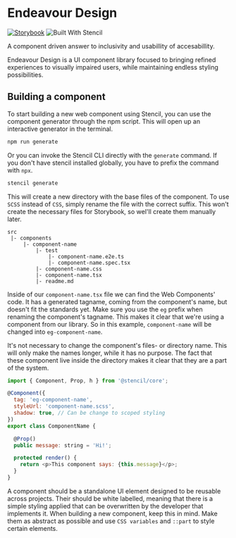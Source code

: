 
<Meta title="Documentation/Introduction" />

# Endeavour Design

[![Storybook](https://cdn.jsdelivr.net/gh/storybookjs/brand@main/badge/badge-storybook.svg)](https://link.com)
![Built With Stencil](https://img.shields.io/badge/-Built%20With%20Stencil-16161d.svg?logo=data%3Aimage%2Fsvg%2Bxml%3Bbase64%2CPD94bWwgdmVyc2lvbj0iMS4wIiBlbmNvZGluZz0idXRmLTgiPz4KPCEtLSBHZW5lcmF0b3I6IEFkb2JlIElsbHVzdHJhdG9yIDE5LjIuMSwgU1ZHIEV4cG9ydCBQbHVnLUluIC4gU1ZHIFZlcnNpb246IDYuMDAgQnVpbGQgMCkgIC0tPgo8c3ZnIHZlcnNpb249IjEuMSIgaWQ9IkxheWVyXzEiIHhtbG5zPSJodHRwOi8vd3d3LnczLm9yZy8yMDAwL3N2ZyIgeG1sbnM6eGxpbms9Imh0dHA6Ly93d3cudzMub3JnLzE5OTkveGxpbmsiIHg9IjBweCIgeT0iMHB4IgoJIHZpZXdCb3g9IjAgMCA1MTIgNTEyIiBzdHlsZT0iZW5hYmxlLWJhY2tncm91bmQ6bmV3IDAgMCA1MTIgNTEyOyIgeG1sOnNwYWNlPSJwcmVzZXJ2ZSI%2BCjxzdHlsZSB0eXBlPSJ0ZXh0L2NzcyI%2BCgkuc3Qwe2ZpbGw6I0ZGRkZGRjt9Cjwvc3R5bGU%2BCjxwYXRoIGNsYXNzPSJzdDAiIGQ9Ik00MjQuNywzNzMuOWMwLDM3LjYtNTUuMSw2OC42LTkyLjcsNjguNkgxODAuNGMtMzcuOSwwLTkyLjctMzAuNy05Mi43LTY4LjZ2LTMuNmgzMzYuOVYzNzMuOXoiLz4KPHBhdGggY2xhc3M9InN0MCIgZD0iTTQyNC43LDI5Mi4xSDE4MC40Yy0zNy42LDAtOTIuNy0zMS05Mi43LTY4LjZ2LTMuNkgzMzJjMzcuNiwwLDkyLjcsMzEsOTIuNyw2OC42VjI5Mi4xeiIvPgo8cGF0aCBjbGFzcz0ic3QwIiBkPSJNNDI0LjcsMTQxLjdIODcuN3YtMy42YzAtMzcuNiw1NC44LTY4LjYsOTIuNy02OC42SDMzMmMzNy45LDAsOTIuNywzMC43LDkyLjcsNjguNlYxNDEuN3oiLz4KPC9zdmc%2BCg%3D%3D&colorA=16161d&style=flat-square)

A component driven answer to inclusivity and usabillity of accesabillity.

Endeavour Design is a UI component library focused to bringing refined experiences to visually impaired users, while maintaining endless styling possibilities.

## Building a component

To start building a new web component using Stencil, you can use the component generator through the npm script. This will open up an interactive generator in the terminal.

```bash
npm run generate
```

Or you can invoke the Stencil CLI directly with the `generate` command. If you don't have stencil installed globally, you have to prefix the command with `npx`.

```bash
stencil generate
```

This will create a new directory with the base files of the component. To use `SCSS` instead of `CSS`, simply rename the file with the correct suffix. This won't create the necessary files for Storybook, so wel'll create them manually later.

```
src
 |- components
     |- component-name
         |- test
             |- component-name.e2e.ts
             |- component-name.spec.tsx
         |- component-name.css
         |- component-name.tsx
         |- readme.md
```

Inside of our `component-name.tsx` file we can find the Web Components' code. It has a generated tagname, coming from the component's name, but doesn't fit the standards yet. Make sure you use the `eg` prefix when renaming the component's tagname. This makes it clear that we're using a component from our library. So in this example, `component-name` will be changed into `eg-component-name`.

It's not necessary to change the component's files- or directory name. This will only make the names longer, while it has no purpose. The fact that these component live inside the directory makes it clear that they are a part of the system.

```js
import { Component, Prop, h } from '@stencil/core';

@Component({
  tag: 'eg-component-name',
  styleUrl: 'component-name.scss',
  shadow: true, // Can be change to scoped styling
})
export class ComponentName {

  @Prop()
  public message: string = 'Hi!';

  protected render() {
    return <p>This component says: {this.message}</p>;
  }
}
```

A component should be a standalone UI element designed to be reusable across projects. Their should be white labelled, meaning that there is a simple styling applied that can be overwritten by the developer that implements it. When building a new component, keep this in mind. Make them as abstract as possible and use `CSS variables` and `::part` to style certain elements.
